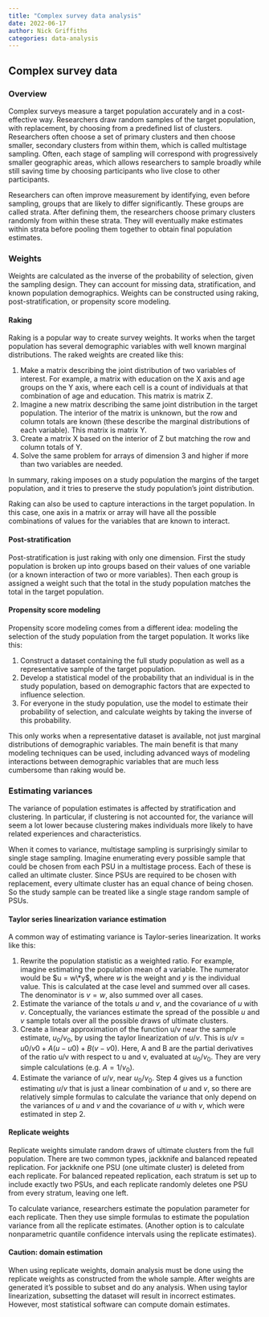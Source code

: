 ```yaml
---
title: "Complex survey data analysis"
date: 2022-06-17
author: Nick Griffiths
categories: data-analysis
---
```


## Complex survey data

### Overview

Complex surveys measure a target population accurately and in a cost-effective way. Researchers draw random samples of the target population, with replacement, by choosing from a predefined list of clusters. Researchers often choose a set of primary clusters and then choose smaller, secondary clusters from within them, which is called multistage sampling. Often, each stage of sampling will correspond with progressively smaller geographic areas, which allows researchers to sample broadly while still saving time by choosing participants who live close to other participants.

Researchers can often improve measurement by identifying, even before sampling, groups that are likely to differ significantly. These groups are called strata. After defining them, the researchers choose primary clusters randomly from within these strata. They will eventually make estimates within strata before pooling them together to obtain final population estimates.

### Weights

Weights are calculated as the inverse of the probability of selection, given the sampling design. They can account for missing data, stratification, and known population demographics. Weights can be constructed using raking, post-stratification, or propensity score modeling.

#### Raking

Raking is a popular way to create survey weights. It works when the target population has several demographic variables with well known marginal distributions. The raked weights are created like this:

1. Make a matrix describing the joint distribution of two variables of interest. For example, a matrix with education on the X axis and age groups on the Y axis, where each cell is a count of individuals at that combination of age and education. This matrix is matrix Z.
2. Imagine a new matrix describing the same joint distribution in the target population. The interior of the matrix is unknown, but the row and column totals are known (these describe the marginal distributions of each variable). This matrix is matrix Y.
3. Create a matrix X based on the interior of Z but matching the row and column totals of Y.
4. Solve the same problem for arrays of dimension 3 and higher if more than two variables are needed.

In summary, raking imposes on a study population the margins of the target population, and it tries to preserve the study population's joint distribution.

Raking can also be used to capture interactions in the target population. In this case, one axis in a matrix or array will have all the possible combinations of values for the variables that are known to interact.

#### Post-stratification

Post-stratification is just raking with only one dimension. First the study population is broken up into groups based on their values of one variable (or a known interaction of two or more variables). Then each group is assigned a weight such that the total in the study population matches the total in the target population.

#### Propensity score modeling

Propensity score modeling comes from a different idea: modeling the selection of the study population from the target population. It works like this:

1. Construct a dataset containing the full study population as well as a representative sample of the target population.
2. Develop a statistical model of the probability that an individual is in the study population, based on demographic factors that are expected to influence selection.
3. For everyone in the study population, use the model to estimate their probability of selection, and calculate weights by taking the inverse of this probability.

This only works when a representative dataset is available, not just marginal distributions of demographic variables. The main benefit is that many modeling techniques can be used, including advanced ways of modeling interactions between demographic variables that are much less cumbersome than raking would be.

### Estimating variances

The variance of population estimates is affected by stratification and clustering. In particular, if clustering is not accounted for, the variance will seem a lot lower because clustering makes individuals more likely to have related experiences and characteristics.

When it comes to variance, multistage sampling is surprisingly similar to single stage sampling. Imagine enumerating every possible sample that could be chosen from each PSU in a multistage process. Each of these is called an ultimate cluster. Since PSUs are required to be chosen with replacement, every ultimate cluster has an equal chance of being chosen. So the study sample can be treated like a single stage random sample of PSUs.

#### Taylor series linearization variance estimation

A common way of estimating variance is Taylor-series linearization. It works like this:

1. Rewrite the population statistic as a weighted ratio. For example, imagine estimating the population mean of a variable. The numerator would be $u = w\*y$, where $w$ is the weight and $y$ is the individual value. This is calculated at the case level and summed over all cases. The denominator is $v = w$, also summed over all cases.
2. Estimate the variance of the totals $u$ and $v$, and the covariance of $u$ with $v$. Conceptually, the variances estimate the spread of the possible $u$ and $v$ sample totals over all the possible draws of ultimate clusters.
4. Create a linear approximation of the function u/v near the sample estimate, $u_0/v_0$, by using the taylor linearization of $u/v$. This is $u/v = u0/v0 + A(u-u0) + B(v-v0)$. Here, A and B are the partial derivatives of the ratio u/v with respect to u and v, evaluated at $u_0/v_0$. They are very simple calculations (e.g. $A = 1/v_0$).
5. Estimate the variance of $u/v$, near $u_0/v_0$. Step 4 gives us a function estimating $u/v$ that is just a linear combination of $u$ and $v$, so there are relatively simple formulas to calculate the variance that only depend on the variances of $u$ and $v$ and the covariance of $u$ with $v$, which were estimated in step 2.

#### Replicate weights

Replicate weights simulate random draws of ultimate clusters from the full population. There are two common types, jackknife and balanced repeated replication. For jackknife one PSU (one ultimate cluster) is deleted from each replicate. For balanced repeated replication, each stratum is set up to include exactly two PSUs, and each replicate randomly deletes one PSU from every stratum, leaving one left.

To calculate variance, researchers estimate the population parameter for each replicate. Then they use simple formulas to estimate the population variance from all the replicate estimates. (Another option is to calculate nonparametric quantile confidence intervals using the replicate estimates).

#### Caution: domain estimation

When using replicate weights, domain analysis must be done using the replicate weights as constructed from the whole sample. After weights are generated it's possible to subset and do any analysis. When using taylor linearization, subsetting the dataset will result in incorrect estimates. However, most statistical software can compute domain estimates.
